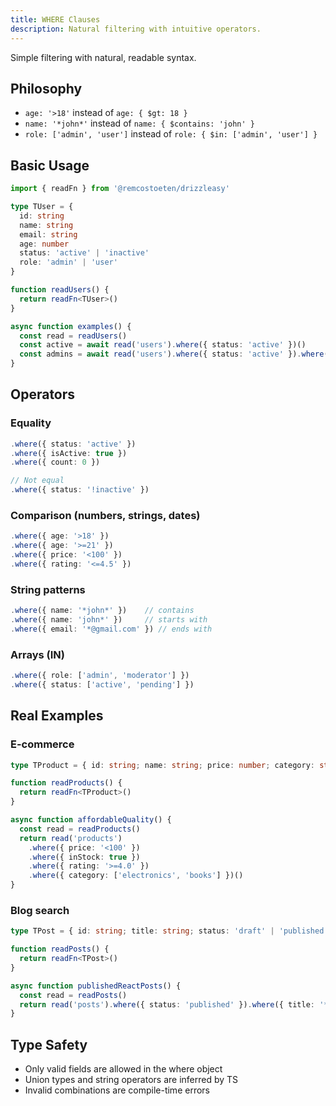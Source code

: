 ```yaml
---
title: WHERE Clauses
description: Natural filtering with intuitive operators.
---
```


Simple filtering with natural, readable syntax.

## Philosophy

- `age: '>18'` instead of `age: { $gt: 18 }`
- `name: '*john*'` instead of `name: { $contains: 'john' }`
- `role: ['admin', 'user']` instead of `role: { $in: ['admin', 'user'] }`

## Basic Usage

```ts filename=lib/where-examples.ts
import { readFn } from '@remcostoeten/drizzleasy'

type TUser = {
  id: string
  name: string
  email: string
  age: number
  status: 'active' | 'inactive'
  role: 'admin' | 'user'
}

function readUsers() {
  return readFn<TUser>()
}

async function examples() {
  const read = readUsers()
  const active = await read('users').where({ status: 'active' })()
  const admins = await read('users').where({ status: 'active' }).where({ role: 'admin' })()
}
```

## Operators

### Equality

```ts
.where({ status: 'active' })
.where({ isActive: true })
.where({ count: 0 })

// Not equal
.where({ status: '!inactive' })
```

### Comparison (numbers, strings, dates)

```ts
.where({ age: '>18' })
.where({ age: '>=21' })
.where({ price: '<100' })
.where({ rating: '<=4.5' })
```

### String patterns

```ts
.where({ name: '*john*' })    // contains
.where({ name: 'john*' })     // starts with
.where({ email: '*@gmail.com' }) // ends with
```

### Arrays (IN)

```ts
.where({ role: ['admin', 'moderator'] })
.where({ status: ['active', 'pending'] })
```

## Real Examples

### E-commerce

```ts
type TProduct = { id: string; name: string; price: number; category: string; inStock: boolean; rating: number }

function readProducts() {
  return readFn<TProduct>()
}

async function affordableQuality() {
  const read = readProducts()
  return read('products')
    .where({ price: '<100' })
    .where({ inStock: true })
    .where({ rating: '>=4.0' })
    .where({ category: ['electronics', 'books'] })()
}
```

### Blog search

```ts
type TPost = { id: string; title: string; status: 'draft' | 'published'; authorId: string }

function readPosts() {
  return readFn<TPost>()
}

async function publishedReactPosts() {
  const read = readPosts()
  return read('posts').where({ status: 'published' }).where({ title: '*React*' })()
}
```

## Type Safety

- Only valid fields are allowed in the where object
- Union types and string operators are inferred by TS
- Invalid combinations are compile-time errors
